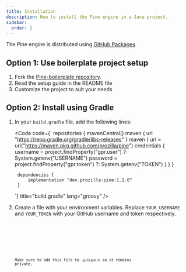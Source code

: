 ```yaml
---
title: Installation
description: How to install the Pine engine in a Java project.
sidebar:
  order: 2
---
```



The Pine engine is distributed using [GitHub Packages](https://github.com/Prozilla/Pine/packages/2343840).

## Option 1: Use boilerplate project setup

<Steps>

1. Fork the [Pine-boilerplate repository](https://github.com/Prozilla/Pine-boilerplate).
2. Read the setup guide in the README file
3. Customize the project to suit your needs

</Steps>

## Option 2: Install using Gradle

<Steps>

1. In your `build.gradle` file, add the following lines:

	<Code code={`
		repositories {
			mavenCentral()
			maven {
				url "https://repo.gradle.org/gradle/libs-releases"
			}
			maven {
				url = uri("https://maven.pkg.github.com/prozilla/pine")
				credentials {
					username = project.findProperty("gpr.user") ?: System.getenv("USERNAME")
					password = project.findProperty("gpr.token") ?: System.getenv("TOKEN")
				}
			}
		}

		dependencies {
			implementation "dev.prozilla:pine:1.2.0"
		}
	`} title="build.gradle" lang="groovy" />

2. Create a file with your environment variables. Replace `YOUR_USERNAME` and `YOUR_TOKEN` with your GitHub username and token respectively.

	<Tabs>
		<TabItem label="gradle.properties">
			<Code code={"gpr.user=YOUR_USERNAME\ngpr.token=YOUR_TOKEN"} title="gradle.properties" lang="properties" />
		</TabItem>
		<TabItem label=".env">
			<Code code={"USERNAME=YOUR_USERNAME\nTOKEN=YOUR_TOKEN"} title=".env" lang="properties" />
		</TabItem>
	</Tabs>

	Make sure to add this file to `.gitignore` so it remains private.

</Steps>